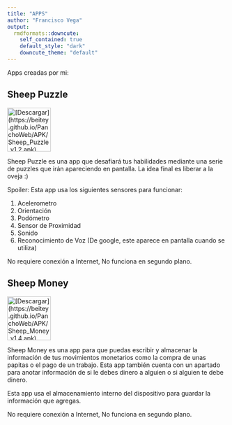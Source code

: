 ```yaml
---
title: "APPS"
author: "Francisco Vega"
output:
  rmdformats::downcute:
    self_contained: true
    default_style: "dark"
    downcute_theme: "default"
---
```


Apps creadas por mi:

## Sheep Puzzle

[![[Descargar](https://beitey.github.io/PanchoWeb/APK/Sheep_Puzzle_v1.2.apk)](Images/Sheep_Puzzle_icon.jpg "Sheep Puzzle"){width="100"}](https://beitey.github.io/PanchoWeb/APK/Sheep_Puzzle_v1.2.apk)

Sheep Puzzle es una app que desafiará tus habilidades mediante una serie de puzzles que irán apareciendo en pantalla. La idea final es liberar a la oveja :)

Spoiler: Esta app usa los siguientes sensores para funcionar:

1.  Acelerometro
2.  Orientación
3.  Podómetro
4.  Sensor de Proximidad
5.  Sonido
6.  Reconocimiento de Voz (De google, este aparece en pantalla cuando se utiliza)

No requiere conexión a Internet, No funciona en segundo plano.

## Sheep Money

[![[Descargar](https://beitey.github.io/PanchoWeb/APK/Sheep_Money_v1.4.apk)](Images/Sheep_Money_icon.jpg "Sheep Money"){width="100"}](https://beitey.github.io/PanchoWeb/APK/Sheep_Money_v1.4.apk)

Sheep Money es una app para que puedas escribir y almacenar la información de tus movimientos monetarios como la compra de unas papitas o el pago de un trabajo. Esta app también cuenta con un apartado para anotar información de si le debes dinero a alguien o si alguien te debe dinero.

Esta app usa el almacenamiento interno del dispositivo para guardar la información que agregas.

No requiere conexión a Internet, No funciona en segundo plano.
